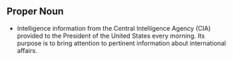 == Proper Noun ==

*Intelligence information from the Central Intelligence Agency (CIA) provided to the President of the United States every morning. Its purpose is to bring attention to pertinent information about international affairs.